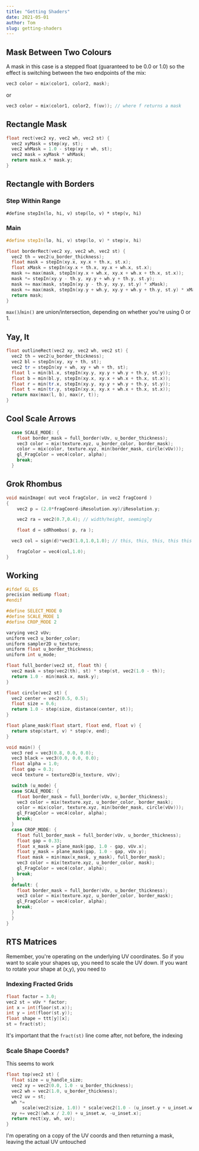 ```yaml
---
title: "Getting Shaders"
date: 2021-05-01
author: Tom
slug: getting-shaders
---
```


## Mask Between Two Colours

A mask in this case is a stepped float (guaranteed to be 0.0 or 1.0) so the
effect is switching between the two endpoints of the mix:

```cpp
vec3 color = mix(color1, color2, mask);
```

or

```cpp
vec3 color = mix(color1, color2, f(uv)); // where f returns a mask
```

## Rectangle Mask

```cpp
float rect(vec2 xy, vec2 wh, vec2 st) {
  vec2 xyMask = step(xy, st);
  vec2 whMask = 1.0 - step(xy + wh, st);
  vec2 mask = xyMask * whMask;
  return mask.x * mask.y;
}
```

## Rectangle with Borders

### Step Within Range

`#define stepIn(lo, hi, v) step(lo, v) * step(v, hi)`

### Main

```cpp
#define stepIn(lo, hi, v) step(lo, v) * step(v, hi)

float borderRect(vec2 xy, vec2 wh, vec2 st) {
  vec2 th = vec2(u_border_thickness);
  float mask = stepIn(xy.x, xy.x + th.x, st.x);
  float xMask = stepIn(xy.x + th.x, xy.x + wh.x, st.x);
  mask += max(mask, stepIn(xy.x + wh.x, xy.x + wh.x + th.x, st.x));
  mask *= stepIn(xy.y - th.y, xy.y + wh.y + th.y, st.y);
  mask += max(mask, stepIn(xy.y - th.y, xy.y, st.y) * xMask);
  mask += max(mask, stepIn(xy.y + wh.y, xy.y + wh.y + th.y, st.y) * xMask);
  return mask;
}
```

`max()`/`min()` are union/intersection, depending on whether you're using 0
or 1.

## Yay, It

```cpp
float outlineRect(vec2 xy, vec2 wh, vec2 st) {
  vec2 th = vec2(u_border_thickness);
  vec2 bl = stepIn(xy, xy + th, st);
  vec2 tr = stepIn(xy + wh, xy + wh + th, st);
  float l = min(bl.x, stepIn(xy.y, xy.y + wh.y + th.y, st.y));
  float b = min(bl.y, stepIn(xy.x, xy.x + wh.x + th.x, st.x));
  float r = min(tr.x, stepIn(xy.y, xy.y + wh.y + th.y, st.y));
  float t = min(tr.y, stepIn(xy.x, xy.x + wh.x + th.x, st.x));
  return max(max(l, b), max(r, t));
}
```

## Cool Scale Arrows

```cpp
  case SCALE_MODE: {
    float border_mask = full_border(vUv, u_border_thickness);
    vec3 color = mix(texture.xyz, u_border_color, border_mask);
    color = mix(color, texture.xyz, min(border_mask, circle(vUv)));
    gl_FragColor = vec4(color, alpha);
    break;
  }
```

## Grok Rhombus

```cpp
void mainImage( out vec4 fragColor, in vec2 fragCoord )
{
	vec2 p = (2.0*fragCoord-iResolution.xy)/iResolution.y;

	vec2 ra = vec2(0.7,0.4); // width/height, seemingly

	float d = sdRhombus( p, ra );

  vec3 col = sign(d)*vec3(1.0,1.0,1.0); // this, this, this, this this

	fragColor = vec4(col,1.0);
}
```

## Working

```cpp
#ifdef GL_ES
precision mediump float;
#endif

#define SELECT_MODE 0
#define SCALE_MODE 1
#define CROP_MODE 2

varying vec2 vUv;
uniform vec3 u_border_color;
uniform sampler2D u_texture;
uniform float u_border_thickness;
uniform int u_mode;

float full_border(vec2 st, float th) {
  vec2 mask = step(vec2(th), st) * step(st, vec2(1.0 - th));
  return 1.0 - min(mask.x, mask.y);
}

float circle(vec2 st) {
  vec2 center = vec2(0.5, 0.5);
  float size = 0.6;
  return 1.0 - step(size, distance(center, st));
}

float plane_mask(float start, float end, float v) {
  return step(start, v) * step(v, end);
}

void main() {
  vec3 red = vec3(0.8, 0.0, 0.0);
  vec3 black = vec3(0.0, 0.0, 0.0);
  float alpha = 1.0;
  float gap = 0.3;
  vec4 texture = texture2D(u_texture, vUv);

  switch (u_mode) {
  case SCALE_MODE: {
    float border_mask = full_border(vUv, u_border_thickness);
    vec3 color = mix(texture.xyz, u_border_color, border_mask);
    color = mix(color, texture.xyz, min(border_mask, circle(vUv)));
    gl_FragColor = vec4(color, alpha);
    break;
  }
  case CROP_MODE: {
    float full_border_mask = full_border(vUv, u_border_thickness);
    float gap = 0.33;
    float x_mask = plane_mask(gap, 1.0 - gap, vUv.x);
    float y_mask = plane_mask(gap, 1.0 - gap, vUv.y);
    float mask = min(max(x_mask, y_mask), full_border_mask);
    vec3 color = mix(texture.xyz, u_border_color, mask);
    gl_FragColor = vec4(color, alpha);
    break;
  }
  default: {
    float border_mask = full_border(vUv, u_border_thickness);
    vec3 color = mix(texture.xyz, u_border_color, border_mask);
    gl_FragColor = vec4(color, alpha);
    break;
  }
  }
}
```

## RTS Matrices

Remember, you're operating on the underlying UV coordinates. So if you want to
scale your shapes up, you need to scale the UV down. If you want to rotate your
shape at (x,y), you need to

### Indexing Fracted Grids

```cpp
float factor = 3.0;
vec2 st = vUv * factor;
int x = int(floor(st.x));
int y = int(floor(st.y));
float shape = ttt[y][x];
st = fract(st);
```

It's important that the `fract(st)` line come after, not before, the indexing

### Scale Shape Coords?

This seems to work

```cpp
float top(vec2 st) {
  float size = u_handle_size;
  vec2 xy = vec2(0.0, 1.0 - u_border_thickness);
  vec2 wh = vec2(1.0, u_border_thickness);
  vec2 uv = st;
  wh *=
      scale(vec2(size, 1.0)) * scale(vec2(1.0 - (u_inset.y + u_inset.w), 1.0));
  xy += vec2((wh.x / 2.0) + u_inset.w, -u_inset.x);
  return rect(xy, wh, uv);
}
```

I'm operating on a copy of the UV coords and then returning a mask, leaving the
actual UV untouched
